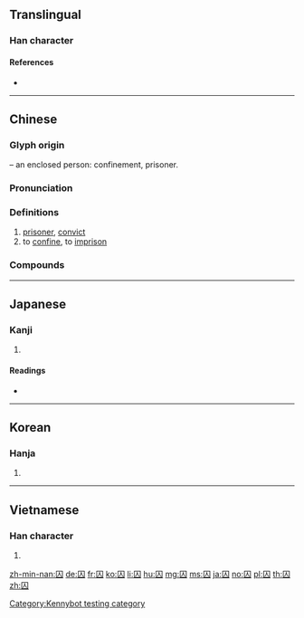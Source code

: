 ==Translingual==

===Han character===
{{Han char|rn=31|rad=囗|as=02|sn=5|four=60800|canj=WO|ids=⿴囗人}}

====References====
* {{Han ref|kx=0216.200|dkj=04680|dj=0439.200|hdz=10710.130|uh=56DA|ud=22234|bh=A57D|bd=42365}}

----

==Chinese==
{{zh-forms}}

===Glyph origin===
{{Han compound|囗|t1=box, enclosure|人|t2=person|ls=ic}} – an enclosed person: confinement, prisoner.

===Pronunciation===
{{zh-pron
|m=qiú
|c=cau4
|h=pfs=
|md=
|mn=siû
|w=
|mc=y
|oc=y
|cat=n,v
}}

===Definitions===
{{zh-hanzi}}

# [[prisoner]], [[convict]]
# to [[confine]], to [[imprison]]

===Compounds===
{{zh-der|俘囚|劫囚|南冠楚囚|囚徒|囚攮的|囚牢|囚犯|囚禁|囚籠|囚糧|囚繫|囚衣|囚車|囚錮鋒|囚首喪面|囚首垢面|報官囚|審囚刷卷|幽囚|幽囚受辱|抱官囚|楚囚|楚囚對泣|楚囚相對|死囚|死囚牢|縱囚|繫囚|纍囚|被囚|詩囚|重囚|錄囚|階下囚}}

----

==Japanese==

===Kanji===
{{ja-kanji|grade=c|rs=囗02}}

# {{defn|lang=ja|sort=囗02}}

====Readings====
* {{ja-readings|goon=[[じゅ]] (ju)|kanon=[[しゅう]] (shū)|kun=[[とらえる]] (toraeru)}}

----

==Korean==

===Hanja===
{{ko-hanja|hangeul=수|rv=su|mr=su}}

# {{defn|lang=ko|sort=囗02}}

----

==Vietnamese==

===Han character===
{{vi-hantu|[[tù]]|rs=囗02}}

# {{defn|lang=vi|sort=囗02}}

[[Category:Kennybot testing category]]

[[zh-min-nan:囚]]
[[de:囚]]
[[fr:囚]]
[[ko:囚]]
[[li:囚]]
[[hu:囚]]
[[mg:囚]]
[[ms:囚]]
[[ja:囚]]
[[no:囚]]
[[pl:囚]]
[[th:囚]]
[[zh:囚]]